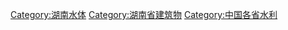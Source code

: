 [[Category:湖南水体|Category:湖南水体]]
[[Category:湖南省建筑物|Category:湖南省建筑物]]
[[Category:中国各省水利|Category:中国各省水利]]